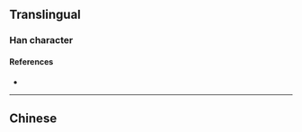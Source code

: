 {{character info/new}}
{{also|攪}}
==Translingual==
{{Han simplified forms|攪|撹|搅|ex=y}}

===Han character===
{{Han char|rn=64|rad=手|as=09|sn=12|four=|canj=QFBU|ids=⿰扌觉}}

====References====
* {{Han ref|kx=0445.341|hdz=31924.030|uh=6405|ud=25605}}

----

==Chinese==
{{zh-see|攪}}